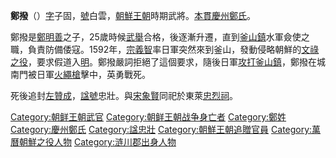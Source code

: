{{Infobox Korean name
|image=정발장군.jpg
|hangul=정발
|hanja=鄭撥
|rr=Jeong Bal  
|mr=
}}
'''鄭撥'''（{{bd|1553年||1592年||catIdx=Z鄭}}）[[表字|字]]子固，[[號|號]]白雲，[[朝鮮王朝|朝鮮王朝]]時期武將。[[本貫|本貫]][[慶州鄭氏|慶州鄭氏]]。

鄭撥是[[鄭明善|鄭明善]]之子，25歲時候[[武舉|武舉]]合格，後逐漸升遷，直到[[釜山鎮|釜山鎮]]水軍僉使之職，負責防備倭寇。1592年，[[宗義智|宗義智]]率日軍突然來到釜山，發動侵略朝鮮的[[文祿之役|文祿之役]]，要求假道入[[明朝|明]]。鄭撥嚴詞拒絕了這個要求，隨後日軍[[釜山鎮之戰|攻打釜山鎮]]，鄭撥在城南門被日軍[[火繩槍|火繩槍]]擊中，英勇戰死。

死後追封[[左贊成|左贊成]]，[[諡號|諡號]]忠壯。與[[宋象賢|宋象賢]]同祀於東萊[[釜山忠烈祠|忠烈祠]]。

{{朝鮮半島人物小作品}}
[[Category:朝鲜王朝武官|Category:朝鲜王朝武官]]
[[Category:朝鲜王朝战争身亡者|Category:朝鲜王朝战争身亡者]]
[[Category:鄭姓|Category:鄭姓]]
[[Category:慶州鄭氏|Category:慶州鄭氏]]
[[Category:諡忠壯|Category:諡忠壯]]
[[Category:朝鮮王朝追贈官員|Category:朝鮮王朝追贈官員]]
[[Category:萬曆朝鮮之役人物|Category:萬曆朝鮮之役人物]]
[[Category:涟川郡出身人物|Category:涟川郡出身人物]]